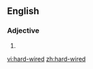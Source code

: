 ==English==

===Adjective===
{{en-adj|head=[[hard]]-[[wired]]}}

# {{alternative spelling of|hardwired|lang=en}}

[[vi:hard-wired]]
[[zh:hard-wired]]